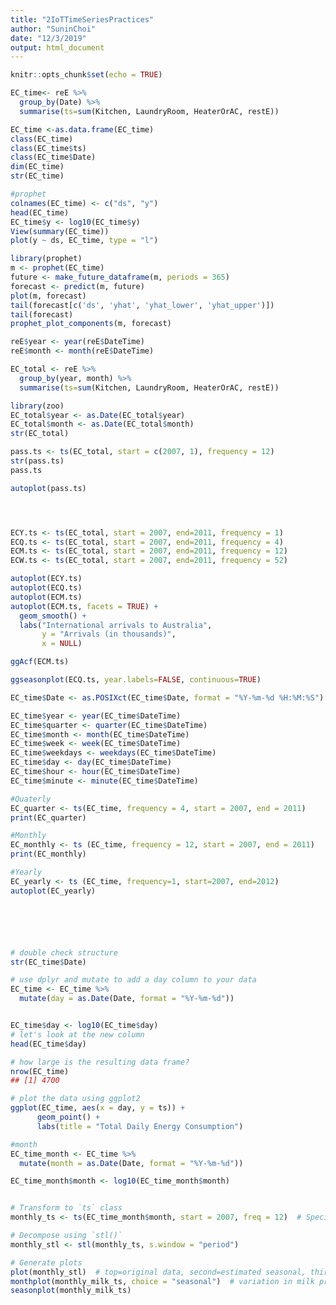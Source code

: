 ```yaml
---
title: "2IoTTimeSeriesPractices"
author: "SuninChoi"
date: "12/3/2019"
output: html_document
---
```


```r
knitr::opts_chunk$set(echo = TRUE)
```


```r
EC_time<- reE %>% 
  group_by(Date) %>% 
  summarise(ts=sum(Kitchen, LaundryRoom, HeaterOrAC, restE))

EC_time <-as.data.frame(EC_time)
class(EC_time)
class(EC_time$ts)
class(EC_time$Date)
dim(EC_time)
str(EC_time)
```

```R
#prophet
colnames(EC_time) <- c("ds", "y")
head(EC_time)
EC_time$y <- log10(EC_time$y)
View(summary(EC_time))
plot(y ~ ds, EC_time, type = "l")

library(prophet)
m <- prophet(EC_time)
future <- make_future_dataframe(m, periods = 365)
forecast <- predict(m, future)
plot(m, forecast)
tail(forecast[c('ds', 'yhat', 'yhat_lower', 'yhat_upper')])
tail(forecast)
prophet_plot_components(m, forecast)
```

```r
reE$year <- year(reE$DateTime)
reE$month <- month(reE$DateTime)

EC_total <- reE %>% 
  group_by(year, month) %>% 
  summarise(ts=sum(Kitchen, LaundryRoom, HeaterOrAC, restE))

library(zoo)
EC_total$year <- as.Date(EC_total$year)
EC_total$month <- as.Date(EC_total$month)
str(EC_total)

pass.ts <- ts(EC_total, start = c(2007, 1), frequency = 12)
str(pass.ts)
pass.ts

autoplot(pass.ts)




ECY.ts <- ts(EC_total, start = 2007, end=2011, frequency = 1)
ECQ.ts <- ts(EC_total, start = 2007, end=2011, frequency = 4)
ECM.ts <- ts(EC_total, start = 2007, end=2011, frequency = 12)
ECW.ts <- ts(EC_total, start = 2007, end=2011, frequency = 52)

autoplot(ECY.ts)
autoplot(ECQ.ts)
autoplot(ECM.ts)
autoplot(ECM.ts, facets = TRUE) +
  geom_smooth() +
  labs("International arrivals to Australia",
       y = "Arrivals (in thousands)",
       x = NULL)

ggAcf(ECM.ts)

ggseasonplot(ECQ.ts, year.labels=FALSE, continuous=TRUE)

```

```r
EC_time$Date <- as.POSIXct(EC_time$Date, format = "%Y-%m-%d %H:%M:%S")

EC_time$year <- year(EC_time$DateTime)
EC_time$quarter <- quarter(EC_time$DateTime)
EC_time$month <- month(EC_time$DateTime)
EC_time$week <- week(EC_time$DateTime)
EC_time$weekdays <- weekdays(EC_time$DateTime)
EC_time$day <- day(EC_time$DateTime)
EC_time$hour <- hour(EC_time$DateTime)
EC_time$minute <- minute(EC_time$DateTime)

#Quaterly
EC_quarter <- ts(EC_time, frequency = 4, start = 2007, end = 2011)
print(EC_quarter)

#Monthly
EC_monthly <- ts (EC_time, frequency = 12, start = 2007, end = 2011)
print(EC_monthly)                

#Yearly
EC_yearly <- ts (EC_time, frequency=1, start=2007, end=2012)
autoplot(EC_yearly)                                






# double check structure
str(EC_time$Date)

# use dplyr and mutate to add a day column to your data
EC_time <- EC_time %>%
  mutate(day = as.Date(Date, format = "%Y-%m-%d"))


EC_time$day <- log10(EC_time$day)
# let's look at the new column
head(EC_time$day)

# how large is the resulting data frame?
nrow(EC_time)
## [1] 4700

# plot the data using ggplot2
ggplot(EC_time, aes(x = day, y = ts)) +
      geom_point() +
      labs(title = "Total Daily Energy Consumption")

#month
EC_time_month <- EC_time %>%
  mutate(month = as.Date(Date, format = "%Y-%m-%d"))

EC_time_month$month <- log10(EC_time_month$month)


# Transform to `ts` class
monthly_ts <- ts(EC_time_month$month, start = 2007, freq = 12)  # Specify start and end year, measurement frequency (monthly = 12)

# Decompose using `stl()`
monthly_stl <- stl(monthly_ts, s.window = "period")

# Generate plots
plot(monthly_stl)  # top=original data, second=estimated seasonal, third=estimated smooth trend, bottom=estimated irregular element i.e. unaccounted for variation
monthplot(monthly_milk_ts, choice = "seasonal")  # variation in milk production for each month
seasonplot(monthly_milk_ts)
```


